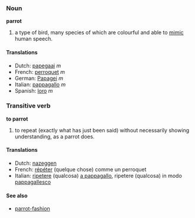===Noun===
'''parrot'''

# a type of bird, many species of which are colourful and able to [[mimic]] human speech.

====Translations====
*Dutch: [[papegaai]] ''m''
*French: [[perroquet]] ''m''
*German: [[Papagei]] ''m''
*Italian: [[pappagallo]] ''m''
*Spanish: [[loro]] ''m''

===Transitive verb===
'''to parrot'''

# to repeat (exactly what has just been said) without necessarily showing understanding, as a parrot does.

====Translations====
*Dutch: [[nazeggen]]
*French: [[répéter]] (quelque chose) comme un perroquet
*Italian: [[ripetere]] (qualcosa) [[a pappagallo]], ripetere (qualcosa) in modo [[pappagallesco]]

====See also====
*[[parrot-fashion]]
